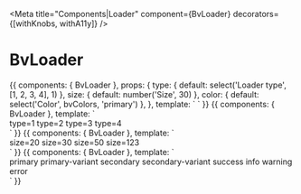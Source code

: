 

<Meta title="Components|Loader" component={BvLoader} decorators={[withKnobs, withA11y]} />

# BvLoader

<Props of={BvLoader} />

<Preview>
  <Story name="Example">
    {{
      components: { BvLoader },
      props: {
        type: {
          default: select('Loader type', [1, 2, 3, 4], 1)
        },
        size: {
          default: number('Size', 30)
        },
        color: {
          default: select('Color', bvColors, 'primary')
        },
      },
      template: `
        <BvLoader
          :type="type"
          :size="size"
          :color="color"
        />`
    }}
  </Story>
</Preview>

<Preview>
  <Story name="Type">
    {{
      components: { BvLoader },
      template: `
        <div>
          type=1
          <BvLoader
            :size="40"
            :type="1"
          />
          type=2
          <BvLoader
            :size="40"
            :type="2"
          />
          type=3
          <BvLoader
            :size="40"
            :type="3"
          />
          type=4
          <BvLoader
            :size="40"
            :type="4"
          />
        <div>`
    }}
  </Story>
</Preview>

<Preview>
  <Story name="Size">
    {{
      components: { BvLoader },
      template: `
        <div>
          size=20
          <BvLoader
            :size="20"
            :type="1"
          />
          size=30
          <BvLoader
            :size="30"
            :type="2"
          />
          size=50
          <BvLoader
            :size="50"
            :type="1"
          />
          size=123
          <BvLoader
            :size="123"
            :type="1"
          />
        <div>`
    }}
  </Story>
</Preview>

<Preview>
  <Story name="Color">
    {{
      components: { BvLoader },
      template: `
        <div>
          primary
          <BvLoader color="primary" />
          primary-variant
          <BvLoader color="primary-variant" />
          secondary
          <BvLoader color="secondary" />
          secondary-variant
          <BvLoader color="secondary-variant" />
          success
          <BvLoader color="success" />
          info
          <BvLoader color="info" />
          warning
          <BvLoader color="warning" />
          error
          <BvLoader color="error" />
        <div>`
    }}
  </Story>
</Preview>


